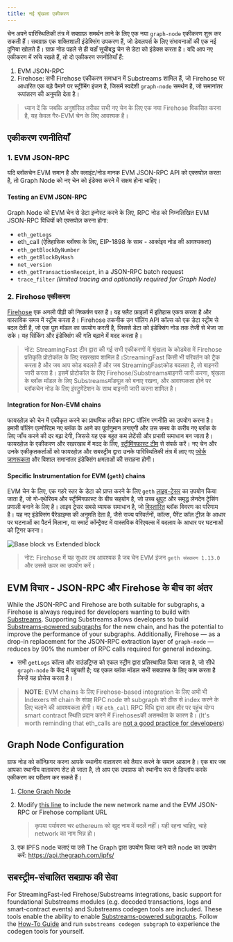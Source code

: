 ```yaml
---
title: नई श्रृंखला एकीकरण
---
```


चेन अपने पारिस्थितिकी तंत्र में सबग्राफ़ समर्थन लाने के लिए एक नया `graph-node` एकीकरण शुरू कर सकती हैं। सबग्राफ़ एक शक्तिशाली इंडेक्सिंग उपकरण हैं, जो डेवलपर्स के लिए संभावनाओं की एक नई दुनिया खोलते हैं। ग्राफ़ नोड पहले से ही यहाँ सूचीबद्ध चेन से डेटा को इंडेक्स करता है। यदि आप नए एकीकरण में रुचि रखते हैं, तो दो एकीकरण रणनीतियाँ हैं:

1. EVM JSON-RPC
2. Firehose: सभी Firehose एकीकरण समाधान में Substreams शामिल हैं, जो Firehose पर आधारित एक बड़े पैमाने पर स्ट्रीमिंग इंजन है, जिसमें स्वदेशी `graph-node` समर्थन है, जो समानांतर रूपांतरण की अनुमति देता है।

> ध्यान दें कि जबकि अनुशंसित तरीका सभी नए चेन के लिए एक नया Firehose विकसित करना है, यह केवल गैर-EVM चेन के लिए आवश्यक है।

## एकीकरण रणनीतियाँ

### 1. EVM JSON-RPC

यदि ब्लॉकचेन EVM समान है और क्लाइंट/नोड मानक EVM JSON-RPC API को एक्सपोज़ करता है, तो Graph Node को नए चेन को इंडेक्स करने में सक्षम होना चाहिए।

#### Testing an EVM JSON-RPC

Graph Node को EVM चेन से डेटा इन्गेस्ट करने के लिए, RPC नोड को निम्नलिखित EVM JSON-RPC विधियों को एक्सपोज़ करना होगा:

- `eth_getLogs`
- eth_call (ऐतिहासिक ब्लॉक्स के लिए, EIP-1898 के साथ - आर्काइव नोड की आवश्यकता)
- `eth_getBlockByNumber`
- `eth_getBlockByHash`
- `net_version`
- `eth_getTransactionReceipt`, in a JSON-RPC batch request
- `trace_filter` _(limited tracing and optionally required for Graph Node)_

### 2. Firehose एकीकरण

[Firehose](https://firehose.streamingfast.io/firehose-setup/overview) एक अगली पीढ़ी की निष्कर्षण परत है। यह फ्लैट फ़ाइलों में इतिहास एकत्र करता है और वास्तविक समय में स्ट्रीम करता है। Firehose तकनीक उन पॉलिंग API कॉल्स को एक डेटा स्ट्रीम से बदल देती है, जो एक पुश मॉडल का उपयोग करती है, जिससे डेटा को इंडेक्सिंग नोड तक तेजी से भेजा जा सके। यह सिंकिंग और इंडेक्सिंग की गति बढ़ाने में मदद करता है।

> नोट: StreamingFast टीम द्वारा की गई सभी एकीकरणों में श्रृंखला के कोडबेस में Firehose प्रतिकृति प्रोटोकॉल के लिए रखरखाव शामिल है।StreamingFast किसी भी परिवर्तन को ट्रैक करता है और जब आप कोड बदलते हैं और जब StreamingFastकोड बदलता है, तो बाइनरी जारी करता है। इसमें प्रोटोकॉल के लिए Firehose/Substreamsबाइनरी जारी करना, श्रृंखला के ब्लॉक मॉडल के लिए Substreamsमॉड्यूल को बनाए रखना, और आवश्यकता होने पर ब्लॉकचेन नोड के लिए इंस्ट्रुमेंटेशन के साथ बाइनरी जारी करना शामिल है।

#### Integration for Non-EVM chains

फायरहोज़ को चेन में एकीकृत करने का प्राथमिक तरीका RPC पॉलिंग रणनीति का उपयोग करना है। हमारी पॉलिंग एल्गोरिदम नए ब्लॉक के आने का पूर्वानुमान लगाएगी और उस समय के करीब नए ब्लॉक के लिए जाँच करने की दर बढ़ा देगी, जिससे यह एक बहुत कम लेटेंसी और प्रभावी समाधान बन जाता है। फायरहोज़ के एकीकरण और रखरखाव में मदद के लिए, [स्ट्रीमिंगफास्ट टीम](https://www.streamingfast.io/firehose-integration-program) से संपर्क करें। नए चेन और उनके एकीकृतकर्ताओं को फायरहोज़ और सबस्ट्रीम द्वारा उनके पारिस्थितिकी तंत्र में लाए गए [फोर्क जागरूकता](https://substreams.streamingfast.io/documentation/consume/reliability-guarantees) और विशाल समानांतर इंडेक्सिंग क्षमताओं की सराहना होगी।

#### Specific Instrumentation for EVM (`geth`) chains

EVM चेन के लिए, एक गहरे स्तर के डेटा को प्राप्त करने के लिए `geth` [लाइव-ट्रेसर](https://github.com/ethereum/go-ethereum/releases/tag/v1.14.0) का उपयोग किया जाता है, जो गो-एथेरियम और स्ट्रीमिंगफास्ट के बीच सहयोग है, जो उच्च थ्रूपुट और समृद्ध लेनदेन ट्रेसिंग प्रणाली बनाने के लिए है। लाइव ट्रेसर सबसे व्यापक समाधान है, जो [विस्तारित](https://streamingfastio.medium.com/new-block-model-to-accelerate-chain-integration-9f65126e5425) ब्लॉक विवरण का परिणाम है। यह नए इंडेक्सिंग पैरेडाइम्स की अनुमति देता है, जैसे राज्य परिवर्तनों, कॉल्स, पैरेंट कॉल ट्रीज़ के आधार पर घटनाओं का पैटर्न मिलाना, या स्मार्ट कॉन्ट्रैक्ट में वास्तविक वेरिएबल्स में बदलाव के आधार पर घटनाओं को ट्रिगर करना।

![Base block vs Extended block](/img/extended-vs-base-substreams-blocks.png)

> नोट: Firehose में यह सुधार तब आवश्यक है जब चेन EVM इंजन `geth संस्करण 1.13.0` और उससे ऊपर का उपयोग करें।

## EVM विचार - JSON-RPC और Firehose के बीच का अंतर

While the JSON-RPC and Firehose are both suitable for subgraphs, a Firehose is always required for developers wanting to build with [Substreams](https://substreams.streamingfast.io). Supporting Substreams allows developers to build [Substreams-powered subgraphs](/subgraphs/cookbook/substreams-powered-subgraphs/) for the new chain, and has the potential to improve the performance of your subgraphs. Additionally, Firehose — as a drop-in replacement for the JSON-RPC extraction layer of `graph-node` — reduces by 90% the number of RPC calls required for general indexing.

- सभी `getLogs` कॉल्स और राउंडट्रिप्स को एकल स्ट्रीम द्वारा प्रतिस्थापित किया जाता है, जो सीधे `graph-node` के केंद्र में पहुंचती है; यह एकल ब्लॉक मॉडल सभी सबग्राफ्स के लिए काम करता है जिन्हें यह प्रोसेस करता है।

> **NOTE**: EVM chains के लिए Firehose-based integration के लिए अभी भी Indexers को chain के संग्रह RPC node को subgraph को ठीक से index करने के लिए चलाने की आवश्यकता होगी। यह `eth_call` RPC विधि द्वारा आम तौर पर पहुंच योग्य smart contract स्थिति प्रदान करने में Firehosesकी असमर्थता के कारण है। (It's worth reminding that eth_calls are [not a good practice for developers](/))

## Graph Node Configuration

ग्राफ नोड को कॉन्फ़िगर करना आपके स्थानीय वातावरण को तैयार करने के समान आसान है। एक बार जब आपका स्थानीय वातावरण सेट हो जाता है, तो आप एक उपग्राफ को स्थानीय रूप से डिप्लॉय करके एकीकरण का परीक्षण कर सकते हैं।

1. [Clone Graph Node](https://github.com/graphprotocol/graph-node)

2. Modify [this line](https://github.com/graphprotocol/graph-node/blob/master/docker/docker-compose.yml#L22) to include the new network name and the EVM JSON-RPC or Firehose compliant URL

   > कृपया पर्यावरण चर ethereum को खुद नाम में बदलें नहीं। यही रहना चाहिए, चाहे network का नाम भिन्न हो।

3. एक IPFS node चलाएं या उसे The Graph द्वारा उपयोग किया जाने वाले node का उपयोग करें: https://api.thegraph.com/ipfs/

## सबस्ट्रीम-संचालित सबग्राफ की सेवा

For StreamingFast-led Firehose/Substreams integrations, basic support for foundational Substreams modules (e.g. decoded transactions, logs and smart-contract events) and Substreams codegen tools are included. These tools enable the ability to enable [Substreams-powered subgraphs](/substreams/sps/introduction/). Follow the [How-To Guide](https://substreams.streamingfast.io/documentation/how-to-guides/intro-your-first-application) and run `substreams codegen subgraph` to experience the codegen tools for yourself.
